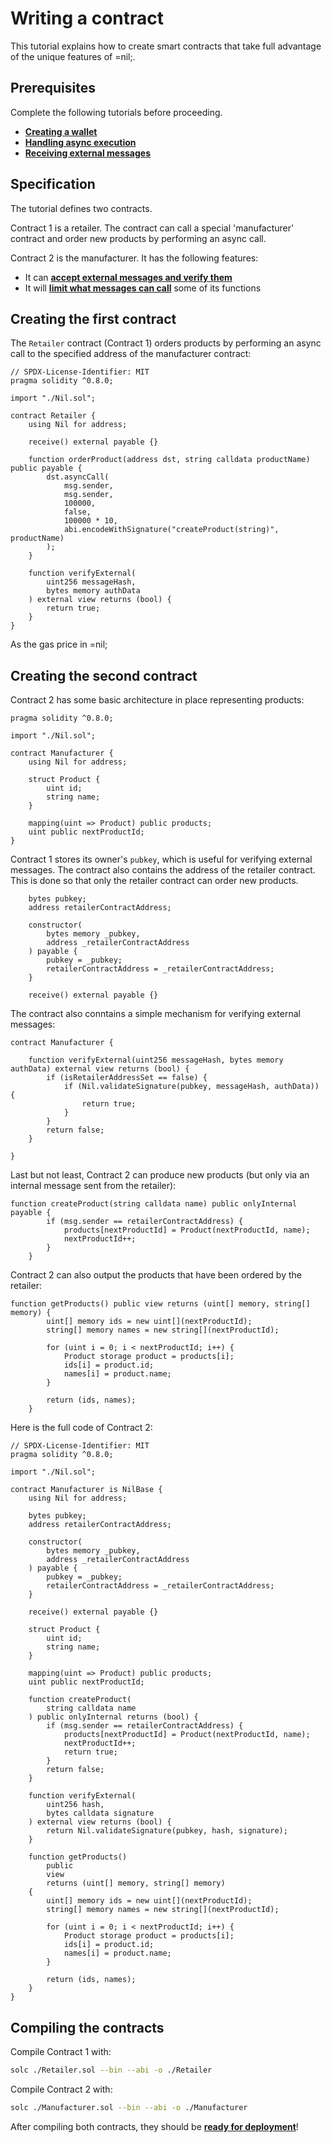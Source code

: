 # Writing a contract

This tutorial explains how to create smart contracts that take full advantage of the unique features of =nil;.

## Prerequisites

Complete the following tutorials before proceeding.

* [**Creating a wallet**](../essentials/creating-a-wallet)
* [**Handling async execution**](../essentials/handling-async-execution)
* [**Receiving external messages**](../essentials/receiving-ext-messages)

## Specification

The tutorial defines two contracts.

Contract 1 is a retailer. The contract can call a special 'manufacturer' contract and order new products by performing an async call.

Contract 2 is the manufacturer. It has the following features:

* It can [**accept external messages and verify them**](../essentials/receiving-ext-messages)
* It will [**limit what messages can call**](../../tools/sol-library/func-modifiers) some of its functions

## Creating the first contract

The `Retailer` contract (Contract 1) orders products by performing an async call to the specified address of the manufacturer contract:

```solidity showLineNumbers
// SPDX-License-Identifier: MIT
pragma solidity ^0.8.0;

import "./Nil.sol";

contract Retailer {
    using Nil for address;

    receive() external payable {}

    function orderProduct(address dst, string calldata productName) public payable {
        dst.asyncCall(
            msg.sender,
            msg.sender,
            100000,
            false,
            100000 * 10,
            abi.encodeWithSignature("createProduct(string)", productName)
        );
    }

    function verifyExternal(
        uint256 messageHash,
        bytes memory authData
    ) external view returns (bool) {
        return true;
    }
}

```

As the gas price in =nil; 

## Creating the second contract

Contract 2 has some basic architecture in place representing products:

```solidity showLineNumbers
pragma solidity ^0.8.0;

import "./Nil.sol";

contract Manufacturer {
    using Nil for address;

    struct Product {
        uint id;
        string name;
    }

    mapping(uint => Product) public products;
    uint public nextProductId;
}
```

Contract 1 stores its owner's `pubkey`, which is useful for verifying external messages. The contract also contains the address of the retailer contract. This is done so that only the retailer contract can order new products.

```solidity showLineNumbers
    bytes pubkey;
    address retailerContractAddress;

    constructor(
        bytes memory _pubkey,
        address _retailerContractAddress
    ) payable {
        pubkey = _pubkey;
        retailerContractAddress = _retailerContractAddress;
    }

    receive() external payable {}

```

The contract also conntains a simple mechanism for verifying external messages:

```solidity showLineNumbers
contract Manufacturer {

    function verifyExternal(uint256 messageHash, bytes memory authData) external view returns (bool) {
        if (isRetailerAddressSet == false) {
            if (Nil.validateSignature(pubkey, messageHash, authData)) {
                return true;
            }
        }
        return false;
    }

}
```

Last but not least, Contract 2 can produce new products (but only via an internal message sent from the retailer):

```solidity showLineNumbers
function createProduct(string calldata name) public onlyInternal payable {
        if (msg.sender == retailerContractAddress) {
            products[nextProductId] = Product(nextProductId, name);
            nextProductId++;
        }  
    }
```

Contract 2 can also output the products that have been ordered by the retailer:

```solidity showLineNumbers
function getProducts() public view returns (uint[] memory, string[] memory) {
        uint[] memory ids = new uint[](nextProductId);
        string[] memory names = new string[](nextProductId);

        for (uint i = 0; i < nextProductId; i++) {
            Product storage product = products[i];
            ids[i] = product.id;
            names[i] = product.name;
        }

        return (ids, names);
    }
```

Here is the full code of Contract 2:

```solidity showLineNumbers
// SPDX-License-Identifier: MIT
pragma solidity ^0.8.0;

import "./Nil.sol";

contract Manufacturer is NilBase {
    using Nil for address;

    bytes pubkey;
    address retailerContractAddress;

    constructor(
        bytes memory _pubkey,
        address _retailerContractAddress
    ) payable {
        pubkey = _pubkey;
        retailerContractAddress = _retailerContractAddress;
    }

    receive() external payable {}

    struct Product {
        uint id;
        string name;
    }

    mapping(uint => Product) public products;
    uint public nextProductId;

    function createProduct(
        string calldata name
    ) public onlyInternal returns (bool) {
        if (msg.sender == retailerContractAddress) {
            products[nextProductId] = Product(nextProductId, name);
            nextProductId++;
            return true;
        }
        return false;
    }

    function verifyExternal(
        uint256 hash,
        bytes calldata signature
    ) external view returns (bool) {
        return Nil.validateSignature(pubkey, hash, signature);
    }

    function getProducts()
        public
        view
        returns (uint[] memory, string[] memory)
    {
        uint[] memory ids = new uint[](nextProductId);
        string[] memory names = new string[](nextProductId);

        for (uint i = 0; i < nextProductId; i++) {
            Product storage product = products[i];
            ids[i] = product.id;
            names[i] = product.name;
        }

        return (ids, names);
    }
}
```
## Compiling the contracts

Compile Contract 1 with:

```bash
solc ./Retailer.sol --bin --abi -o ./Retailer
```

Compile Contract 2 with:

```bash
solc ./Manufacturer.sol --bin --abi -o ./Manufacturer
```

After compiling both contracts, they should be [**ready for deployment**](./deploying-a-contract)!